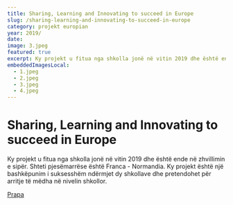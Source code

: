 ```yaml
---
title: Sharing, Learning and Innovating to succeed in Europe
slug: /sharing-learning-and-innovating-to-succeed-in-europe
category: projekt europian
year: 2019/
date:
image: 3.jpeg
featured: true
excerpt: Ky projekt u fitua nga shkolla jonë në vitin 2019 dhe është ende në zhvillimin e sipër ...
embeddedImagesLocal:
  - 1.jpeg
  - 2.jpeg
  - 3.jpeg
  - 4.jpeg
---
```


# Sharing, Learning and Innovating to succeed in Europe

Ky projekt u fitua nga shkolla jonë në vitin 2019 dhe është ende në zhvillimin e sipër. Shteti pjesëmarrëse është Franca - Normandia. Ky projekt është një bashkëpunim i suksesshëm ndërmjet dy shkollave dhe pretendohet për arritje të mëdha në nivelin shkollor.

[Prapa](/projects)
